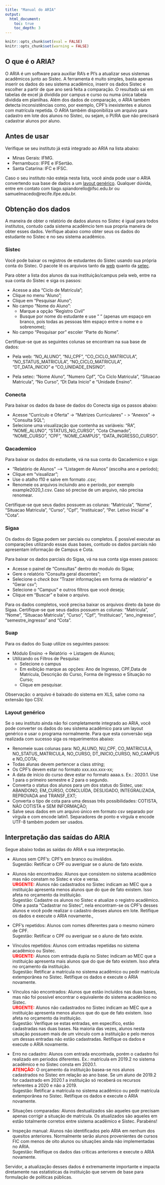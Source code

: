 ```yaml
---
title: "Manual do ARIA"
output:
  html_document:
    toc: true
    toc_depth: 3
---
```


```r
knitr::opts_chunk$set(eval = FALSE)
knitr::opts_chunk$set(warning = FALSE)
```

## O que é o ARIA?

O ARIA é um software para auxiliar RA's e PI's a atualizar seus sistemas acadêmicos junto ao Sistec. A ferramenta é muito simples, basta apenas inserir os dados do seu sistema acadêmico, inserir os dados Sistec e escolher a partir de que ano será feita a comparação. O resultado sai em tabelas de excel já dividida por campus e curso ou numa única tabela dividida em planilhas.
Além dos dados de comparação, o ARIA também detecta inconsistências como, por exemplo, CPF's inexistentes e alunos com matrícula repetida. O ARIA também disponibiliza um arquivo para cadastro em lote dos alunos no Sistec, ou sejam, o PI/RA que não precisará cadastrar alunos por aluno.   

## Antes de usar

Verifique se seu instituto já está integrado ao ARIA na lista abaixo:

 - Minas Gerais: IFMG.
 - Pernambuco: IFPE e IFSertão.
 - Santa Catarina: IFC e IFSC.
 
Caso o seu instituto não esteja nesta lista, você ainda pode usar o ARIA convertendo sua base de dados a um [layout genérico](#generic_rfept). Qualquer dúvida, entre em contato com tiago.spiandorello@ifsc.edu.br ou samuelmacedo@recife.ifpe.edu.br.

## Obtenção dos dados

A maneira de obter o relatório de dados alunos no Sistec é igual para todos institutos, contudo cada sistema acadêmcio tem sua propria maneira de obter esses dados. Verifique abaixo como obter seus os dados do estudante no Sistec e no seu sistema acadêmico. 

### Sistec

Você pode baixar os registros de estudantes do Sistec usando sua própria conta do Sistec. O pacote lê os arquivos tanto da [web](https://sistec.mec.gov.br/) quanto da  [setec](http://portal.mec.gov.br/setec-secretaria-de-educacao-profissional-e-tecnologica). 

Para obter a lista dos alunos da sua instituição/campus pela web, entre na sua conta do Sistec e siga os passos:
 
- Acesse a aba "Ciclo de Matrícula";
- Clique no menu "Aluno";
- Clique em "Pesquisar Aluno";
- No campo "Nome do Aluno":
	- Marque a opção "Registro Civil"
	- Busque por nome do estudante e use " " (apenas um espaço em branco, pois todas as pessoas têm espaço entre o nome e o sobrenome);
- No campo "Pesquisar por" escoler "Parte do Nome".

Certifique-se que as seguintes colunas se encontram na sua base de dados: 

 - Pela web: "NO_ALUNO", "NU_CPF", "CO_CICLO_MATRICULA", "NO_STATUS_MATRICULA", "NO_CICLO_MATRICULA", "DT_DATA_INICIO" e "CO_UNIDADE_ENSINO".

 - Pela setec: "Nome Aluno", "Numero Cpf", "Co Ciclo Matricula", "Situacao Matricula", "No Curso", "Dt Data Inicio" e "Unidade Ensino".

### Conecta 

Para baixar os dados da base de dados do Conecta siga os passos abaixo:

 - Acesse "Currículo e Oferta" -> "Matrizes Curriculares" - > "Anexos" -> "Consulta SQL";
 - Selecione uma visualização que contenha as variáveis: "RA", "NOME_ALUNO", "STATUS_NO_CURSO", "Cota Chamado", "NOME_CURSO", "CPF", "NOME_CAMPUS", "DATA_INGRESSO_CURSO". 

### Qacademico

Para baixar os dados do estudante, vá na sua conta do Qacademico e siga:

 - "Relatório de Alunos" --> "Listagem de Alunos" (escolha ano e período);
 - Clique em "visualizar";
 - Use o atalho f10 e salve em formato .csv;
 - Renomeie os arquivos incluindo ano e período, por exemplo example2020_1.csv. Caso só precise de um arquivo, não precisa renomear.

Certifique-se que seus dados possuem as colunas: "Matricula", "Nome", "Situacao Matricula", "Curso", "Cpf", "Instituicao", "Per. Letivo Inicial" e "Cota".

### Sigaa

Os dados do Sigaa podem ser parciais ou completos. É possível executar as comparações utilizando essas duas bases, contudo os dados parciais não apresentam informação de Campus e Cota.

Para baixar os dados parciais do Sigaa, vá na sua conta siga esses passos:

 - Acesse o painel de "Consultas" dentro do modulo do Sigaa;
 - Gere o relatório "Consulta geral discentes";
 - Selecione o *check box* "Trazer informações em forma de relatório" e "Gerar csv";
 - Selecione o "Campus" e outros filtros que você deseja;
 - Clique em "Buscar" e baixe o arquivo. 

Para os dados completos, você precisa baixar os arquivos direto da base do Sigaa. Certifique-se que seus dados possuem as colunas: "Matricula", "Nome", "Situacao Matricula", 
"Curso", "Cpf", "Instituicao", "ano_ingresso", "semestre_ingresso" and "Cota". 

### Suap

Para os dados do Suap utilize os seguintes passos:

- Módulo Ensino -> Relatório -> Listagem de Alunos;
- Utilizando os Filtros de Pesquisa:
    -  Selecione o campus
    -  Em exibição marque as opções: Ano de Ingresso, CPF,Data de Matrícula, Descrição do Curso, Forma de Ingresso e Situação no Curso; 
    -  Clique em pesquisar.
    
Observação: o arquivo é baixado do sistema em XLS, salve como na extensão tipo CSV.

### Layout genérico{#generic_rfept}

Se o seu instituto ainda não foi completamente integrado ao ARIA, você pode converter os dados do seu sistema acadêmico para um layout genérico e usar o programa normalmente. Para que esta conversão seja realizada com sucesso siga os requerimentos abaixo:  
  
- Renomeie suas colunas para: NO_ALUNO, NU_CPF, CO_MATRICULA, NO_STATUS_MATRICULA,
NO_CURSO, DT_INICIO_CURSO, NO_CAMPUS e NO_COTA;
- Todas alunas devem pertencer a class *string*;
- Os CPF's devem estar no formato xxx.xxx.xxx-xx;
- A data de início do curso deve estar no formato aaaa.s. Ex.: 2020.1. Use 1 para o primeiro semestre e 2 para o segundo. 
- Converta o status dos alunos para um dos status do Sistec, use: ABANDONO, EM_CURSO,
CONCLUÍDA, DESLIGADO, INTEGRALIZADA, REPROVADA and TRANSF_EXT;
- Converta o tipo de cota para uma dessas três possibilidades: COTISTA, NÃO COTISTA e SEM INFORMAÇÃO;
- Salve seus dados em um arquivo único em formato csv separado por vírgula e com encode latin1. Separadores de ponto e vírgula e encode UTF-8 também podem ser usados. 

## Interpretação das saídas do ARIA

Segue abaixo todas as saídas do ARIA e sua interpretação.

- Alunos sem CPF's: CPF's em branco ou inválidos. </br>
  Sugestão: Retificar o CPF ou averiguar se o aluno de fato existe.
  
- Alunos não encontrados: Alunos que consistem no sistema acadêmico mas não constam no Sistec e vice e versa. </br>
  <font color=#FF0000><b>URGENTE:</b></font> Alunos não cadastrados no Sistec indicam ao MEC que a instituição apresenta menos alunos que do que de fato existem. Isso afeta no orçamento da instituição. </br>
 Sugestão: Cadastre os alunos no Sistec e atualize o registro acadêmico. Olhe a pasta "Cadastrar no Sistec", nela encontram-se os CPF's desses alunos e você pode realizar o cadastro  desses alunos em lote. Retifique os dados e execute o ARIA novamente.,

- CPF's repetidos: Alunos com nomes diferentes para o mesmo número de CPF. </br>
 Sugestão: Retificar o CPF ou averiguar se o aluno de fato existe.
 
- Vínculos repetidos: Alunos com entradas repetidas no sistema acadêmico ou Sistec. </br>
 <font color=#FF0000><b>URGENTE:</b></font> Alunos com entrada dupla no Sistec indicam ao MEC que a instituição apresenta mais alunos que do que de fato existem. Isso afeta no orçamento da instituição. </br> 
 Sugestão: Retificar a matrícula no sistema acadêmico ou pedir matrícula extemporânea no Sistec. Retifique os dados e execute o ARIA novamente.

- Vínculos não encontrados: Alunos que estão incluídos nas duas bases, mas não foi possível encontrar o equivalente do sistema acadêmico no Sistec.</br>
 <font color=#FF0000><b>URGENTE:</b></font> Alunos não cadastrados no Sistec indicam ao MEC que a instituição apresenta menos alunos que do que de fato existem. Isso afeta no orçamento da instituição. </br>
 Sugestão: Verifique se estas entradas, em específico, estão cadastradas nas duas bases. Na maioria das vezes, alunos nesta situação possuem mais de um vínculo com a instituição e pelo menos um dessas entradas não estão cadastradas. Retifique os dados e execute o ARIA novamente.

- Erro no cadastro: Alunos com entrada encontrada, porém o cadastro foi realizado em periodos diferentes. Ex.: matrícula em 2019.2 no sistema acadêmico e no Sistec consta em 2020.1. </br>
 <font color=#FF0000><b>ATENÇÃO:</b></font> O orçamento da instituição basea-se nos alunos cadastrados no Sistec em relação ao ano base. Se um aluno de 2019.2 for cadastrado em 2020.1 a instituição só receberá os recursos referentes a 2020 e não a 2019. </br>
 Sugestão: Retificar a matrícula no sistema acadêmico ou pedir matrícula extemporânea no Sistec. Retifique os dados e execute o ARIA novamente.

- Situações comparadas: Alunos destualizados são aqueles que precisam apenas corrigir a situação de matrícula. Os atualizados são aqueles em estão totalmente corretos entre sistema acadêmico e Sistec. Parabéns!

- Inspeção manual: Alunos não identificados pelo ARIA em nenhum dos quesitos anteriores.  Normalmente serão alunos provenientes de cursos FIC com menos de oito alunos ou situações ainda não implementadas no ARIA. </br>
 Sugestão: Retifique os dados das críticas anteriores e execute o ARIA novamente.

Servidor, a atualização desses dados é extremamente importante e impacta diretamente nas estatísticas da instituição que servem de base para formulação de políticas públicas.


